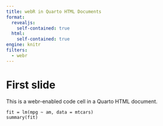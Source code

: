 ```yaml
---
title: webR in Quarto HTML Documents
format: 
  revealjs:
    self-contained: true
  html: 
    self-contained: true
engine: knitr
filters:
  - webr
---
```


# First slide

This is a webr-enabled code cell in a Quarto HTML document.

```webr-r
fit = lm(mpg ~ am, data = mtcars)
summary(fit)
```